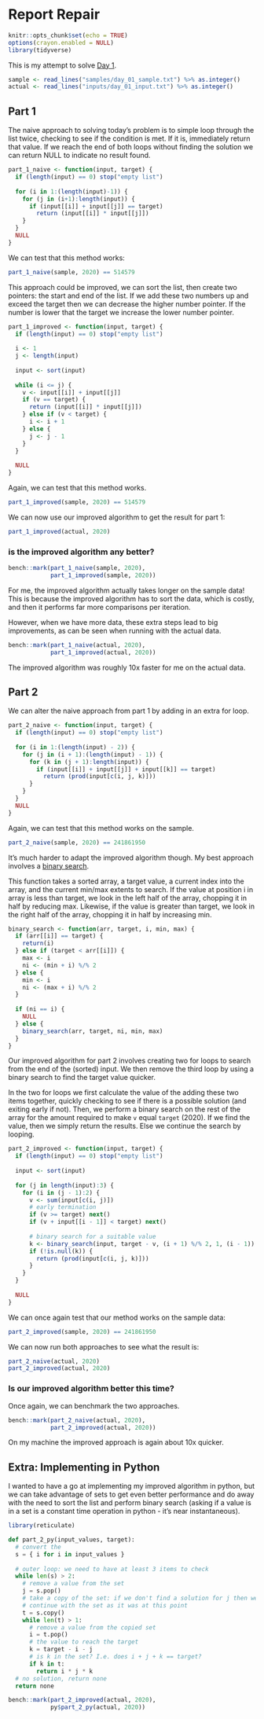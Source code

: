 # Report Repair

```r
knitr::opts_chunk$set(echo = TRUE)
options(crayon.enabled = NULL)
library(tidyverse)
```

This is my attempt to solve [Day 1](https://adventofcode.com/2020/day/1).

```r
sample <- read_lines("samples/day_01_sample.txt") %>% as.integer()
actual <- read_lines("inputs/day_01_input.txt") %>% as.integer()
```

## Part 1

The naive approach to solving today's problem is to simple loop through the list twice, checking to see if the condition
is met. If it is, immediately return that value. If we reach the end of both loops without finding the solution we can
return NULL to indicate no result found.

```r
part_1_naive <- function(input, target) {
  if (length(input) == 0) stop("empty list")
  
  for (i in 1:(length(input)-1)) {
    for (j in (i+1):length(input)) {
      if (input[[i]] + input[[j]] == target)
        return (input[[i]] * input[[j]])
    }
  }
  NULL
}
```

We can test that this method works:
```r
part_1_naive(sample, 2020) == 514579
```

This approach could be improved, we can sort the list, then create two pointers: the start and end of the list. If we
add these two numbers up and exceed the target then we can decrease the higher number pointer. If the number is lower
that the target we increase the lower number pointer.

```r
part_1_improved <- function(input, target) {
  if (length(input) == 0) stop("empty list")
  
  i <- 1
  j <- length(input)
  
  input <- sort(input)
  
  while (i <= j) {
    v <- input[[i]] + input[[j]]
    if (v == target) {
      return (input[[i]] * input[[j]])
    } else if (v < target) {
      i <- i + 1
    } else {
      j <- j - 1
    }
  }
  
  NULL
}
```

Again, we can test that this method works.

```r
part_1_improved(sample, 2020) == 514579
```

We can now use our improved algorithm to get the result for part 1:

```r
part_1_improved(actual, 2020)
```

### is the improved algorithm any better?

```r
bench::mark(part_1_naive(sample, 2020),
            part_1_improved(sample, 2020))
```

For me, the improved algorithm actually takes longer on the sample data! This is because the improved algorithm has to
sort the data, which is costly, and then it performs far more comparisons per iteration.

However, when we have more data, these extra steps lead to big improvements, as can be seen when running with the actual
data.

```r
bench::mark(part_1_naive(actual, 2020),
            part_1_improved(actual, 2020))
```

The improved algorithm was roughly 10x faster for me on the actual data.

## Part 2

We can alter the naive approach from part 1 by adding in an extra for loop.

```r
part_2_naive <- function(input, target) {
  if (length(input) == 0) stop("empty list")
  
  for (i in 1:(length(input) - 2)) {
    for (j in (i + 1):(length(input) - 1)) {
      for (k in (j + 1):length(input)) {
        if (input[[i]] + input[[j]] + input[[k]] == target)
          return (prod(input[c(i, j, k)]))
      }
    }
  }
  NULL
}
```

Again, we can test that this method works on the sample.

```r
part_2_naive(sample, 2020) == 241861950
```

It's much harder to adapt the improved algorithm though. My best approach involves a [binary search](https://en.wikipedia.org/wiki/Binary_search_algorithm).

This function takes a sorted array, a target value, a current index into the array, and the current min/max extents to
search. If the value at position i in array is less than target, we look in the left half of the array, chopping it in
half by reducing max. Likewise, if the value is greater than target, we look in the right half of the array, chopping it
in half by increasing min.

```r
binary_search <- function(arr, target, i, min, max) {
  if (arr[[i]] == target) {
    return(i)
  } else if (target < arr[[i]]) {
    max <- i
    ni <- (min + i) %/% 2
  } else {
    min <- i
    ni <- (max + i) %/% 2
  }
  
  if (ni == i) {
    NULL
  } else {
    binary_search(arr, target, ni, min, max)
  }
}
```

Our improved algorithm for part 2 involves creating two for loops to search from the end of the (sorted) input. We then
remove the third loop by using a binary search to find the target value quicker.

In the two for loops we first calculate the value of the adding these two items together, quickly checking to see if
there is a possible solution (and exiting early if not). Then, we perform a binary search on the rest of the array for
the amount required to make `v` equal `target` (2020). If we find the value, then we simply return the results. Else we
continue the search by looping.

```r
part_2_improved <- function(input, target) {
  if (length(input) == 0) stop("empty list")
  
  input <- sort(input)
  
  for (j in length(input):3) {
    for (i in (j - 1):2) {
      v <- sum(input[c(i, j)])
      # early termination
      if (v >= target) next()
      if (v + input[[i - 1]] < target) next()
      
      # binary search for a suitable value
      k <- binary_search(input, target - v, (i + 1) %/% 2, 1, (i - 1))
      if (!is.null(k)) {
        return (prod(input[c(i, j, k)]))
      }
    }
  }
  
  NULL
}
```

We can once again test that our method works on the sample data:

```r
part_2_improved(sample, 2020) == 241861950
```

We can now run both approaches to see what the result is:

```r
part_2_naive(actual, 2020)
part_2_improved(actual, 2020)
```

### Is our improved algorithm better this time?

Once again, we can benchmark the two approaches.

```r
bench::mark(part_2_naive(actual, 2020),
            part_2_improved(actual, 2020))
```

On my machine the improved approach is again about 10x quicker.

## Extra: Implementing in Python

I wanted to have a go at implementing my improved algorithm in python, but we can take advantage of sets to get even
better performance and do away with the need to sort the list and perform binary search (asking if a value is in a set
is a constant time operation in python - it's near instantaneous).

```r
library(reticulate)
```

```python
def part_2_py(input_values, target):
  # convert the 
  s = { i for i in input_values }
  
  # outer loop: we need to have at least 3 items to check
  while len(s) > 2:
    # remove a value from the set
    j = s.pop()
    # take a copy of the set: if we don't find a solution for j then we need to
    # continue with the set as it was at this point
    t = s.copy()
    while len(t) > 1:
      # remove a value from the copied set
      i = t.pop()
      # the value to reach the target
      k = target - i - j
      # is k in the set? I.e. does i + j + k == target?
      if k in t:
        return i * j * k
  # no solution, return none
  return none
```


```r
bench::mark(part_2_improved(actual, 2020),
            py$part_2_py(actual, 2020))
```

